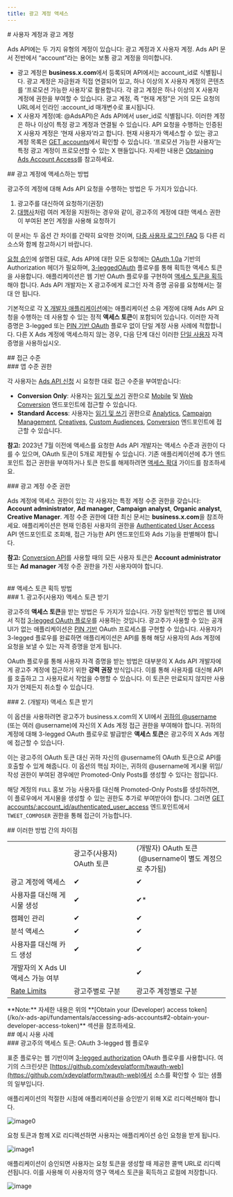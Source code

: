 ```yaml
---
title: 광고 계정 액세스
---
```


<div id="user-accounts-vs-ad-accounts">
  # 사용자 계정과 광고 계정
</div>

Ads API에는 두 가지 유형의 계정이 있습니다: 광고 계정과 X 사용자 계정. Ads API 문서 전반에서 “account”라는 용어는 보통 광고 계정을 의미합니다.

- 광고 계정은 **business.x.com**에서 등록되며 API에서는 account\_id로 식별됩니다. 광고 계정은 자금원과 직접 연결되어 있고, 하나 이상의 X 사용자 계정의 콘텐츠를 ‘프로모션 가능한 사용자’로 활용합니다. 각 광고 계정은 하나 이상의 X 사용자 계정에 권한을 부여할 수 있습니다. 광고 계정, 즉 “현재 계정”은 거의 모든 요청의 URL에서 인라인 :account\_id 매개변수로 표시됩니다.
- X 사용자 계정(예: @AdsAPI)은 Ads API에서 user\_id로 식별됩니다. 이러한 계정은 하나 이상이 특정 광고 계정과 연결될 수 있습니다. API 요청을 수행하는 인증된 X 사용자 계정은 ‘현재 사용자’라고 합니다. 현재 사용자가 액세스할 수 있는 광고 계정 목록은 [GET accounts](/ko/x-ads-api/campaign-management#accounts)에서 확인할 수 있습니다. ‘프로모션 가능한 사용자’는 특정 광고 계정이 프로모션할 수 있는 X 핸들입니다. 자세한 내용은 [Obtaining Ads Account Access](/ko/x-ads-api/introduction)를 참고하세요.

<div id="methods-for-ad-account-access">
  ## 광고 계정에 액세스하는 방법
</div>

광고주의 계정에 대해 Ads API 요청을 수행하는 방법은 두 가지가 있습니다.

1. 광고주를 대신하여 요청하기(권장)
2. [대행사](https://business.x.com/en/blog/agencies-manage-multiple-Twitter-Ads-accounts.html)처럼 여러 계정을 지원하는 경우와 같이, 광고주의 계정에 대한 액세스 권한이 부여된 본인 계정을 사용해 요청하기

이 문서는 두 옵션 간 차이를 간략히 요약한 것이며, [다중 사용자 로그인 FAQ](https://business.x.com/en/help/troubleshooting/multi-user-login-faq.html) 등 다른 리소스와 함께 참고하시기 바랍니다.

[요청 승인](/ko/resources/fundamentals/authentication#authorizing-a-request#authorizing-a-request)에 설명된 대로, Ads API에 대한 모든 요청에는 [OAuth 1.0a](/ko/resources/fundamentals/authentication) 기반의 Authorization 헤더가 필요하며, [3-legged](/ko/resources/fundamentals/authentication#obtaining-access-tokens-using-3-legged-oauth-flow)[OAuth](/ko/resources/fundamentals/authentication#obtaining-access-tokens-using-3-legged-oauth-flow) 플로우를 통해 획득한 액세스 토큰을 사용합니다. 애플리케이션은 웹 기반 OAuth 플로우를 구현하여 [액세스 토큰을 획득](/ko/resources/fundamentals/authentication#oauth-1-0a-2)해야 합니다. Ads API 개발자는 X 광고주에게 로그인 자격 증명 공유를 요청해서는 절대 안 됩니다.

기본적으로 각 [X 개발자 애플리케이션](/ko/resources/fundamentals/developer-apps)에는 애플리케이션 소유 계정에 대해 Ads API 요청을 수행하는 데 사용할 수 있는 정적 **액세스 토큰**이 포함되어 있습니다. 이러한 자격 증명은 3-legged 또는 [PIN 기반 OAuth](/ko/resources/fundamentals/authentication#pin-based-authorization) 플로우 없이 단일 계정 사용 사례에 적합합니다. 다른 X Ads 계정에 액세스하지 않는 경우, 다음 단계 대신 이러한 [단일 사용자](/ko/resources/fundamentals/authentication#oauth-1-0a-2) 자격 증명을 사용하십시오.

<div id="levels-of-access">
  ## 접근 수준
</div>

<div id="app-level-permissions">
  ### 앱 수준 권한
</div>

각 사용자는 [Ads API 신청](/ko/x-ads-api/getting-started/step-by-step-guide) 시 요청한 대로 접근 수준을 부여받습니다:

- **Conversion Only**: 사용자는 [읽기 및 쓰기](/ko/resources/fundamentals/developer-apps) 권한으로 [Mobile](/ko/x-ads-api/measurement/mobile-conversions) 및 [Web Conversion](/ko/x-ads-api/measurement/web-conversions) 엔드포인트에 접근할 수 있습니다.
- **Standard Access**: 사용자는 [읽기 및 쓰기](/ko/resources/fundamentals/developer-apps) 권한으로 [Analytics](/ko/x-ads-api/analytics), [Campaign Management](https://developer.x.com/en/docs/twitter-ads-api/campaign-management/overview), [Creatives](https://developer.x.com/en/docs/twitter-ads-api/creatives/overview), [Custom Audiences](https://developer.x.com/en/docs/twitter-ads-api/audiences/overview), [Conversion](/ko/x-ads-api/measurement/web-conversions) 엔드포인트에 접근할 수 있습니다.

**참고:** 2023년 7월 이전에 액세스를 요청한 Ads API 개발자는 액세스 수준과 권한이 다를 수 있으며, OAuth 토큰이 5개로 제한될 수 있습니다. 기존 애플리케이션에 추가 엔드포인트 접근 권한을 부여하거나 토큰 한도를 해제하려면 [액세스 확대](/ko/x-ads-api/getting-started/increasing-access) 가이드를 참조하세요.

<div id="ad-account-level-permissions">
  ### 광고 계정 수준 권한
</div>

Ads 계정에 액세스 권한이 있는 각 사용자는 특정 계정 수준 권한을 갖습니다: **Account administrator**, **Ad manager**, **Campaign analyst**, **Organic analyst**, **Creative Manager**. 계정 수준 권한에 대한 최신 문서는 **business.x.com**을 참조하세요. 애플리케이션은 현재 인증된 사용자의 권한을 [Authenticated User Access](/ko/x-ads-api/campaign-management#authenticated-user-access) API 엔드포인트로 조회해, 접근 가능한 API 엔드포인트와 Ads 기능을 판별해야 합니다.

**참고:** [Conversion API](/ko/x-ads-api/measurement/web-conversions)를 사용할 때의 모든 사용자 토큰은 **Account administrator** 또는 **Ad manager** 계정 수준 권한을 가진 사용자여야 합니다.                                                                                                                                              

<div id="methods-of-obtaining-access-tokens">
  ## 액세스 토큰 획득 방법
</div>

<div id="1-obtain-an-advertisers-user-access-token">
  ### 1. 광고주(사용자) 액세스 토큰 받기
</div>

광고주의 **액세스 토큰**을 받는 방법은 두 가지가 있습니다. 가장 일반적인 방법은 웹 UI에서 직접 [3-legged OAuth 플로우](/ko/resources/fundamentals/authentication#obtaining-access-tokens-using-3-legged-oauth-flow)를 사용하는 것입니다. 광고주가 사용할 수 있는 공개 UI가 없는 애플리케이션은 [PIN 기반](/ko/resources/fundamentals/authentication#pin-based-authorization) OAuth 프로세스를 구현할 수 있습니다. 사용자가 3-legged 플로우를 완료하면 애플리케이션은 API를 통해 해당 사용자의 Ads 계정에 요청을 보낼 수 있는 자격 증명을 얻게 됩니다.

OAuth 플로우를 통해 사용자 자격 증명을 받는 방법은 대부분의 X Ads API 개발자에게 광고주 계정에 접근하기 위한 **강력 권장** 방식입니다. 이를 통해 사용자를 대신해 API를 호출하고 그 사용자로서 작업을 수행할 수 있습니다. 이 토큰은 만료되지 않지만 사용자가 언제든지 취소할 수 있습니다.

<div id="2-obtain-your-developer-access-token">
  ### 2. (개발자) 액세스 토큰 받기
</div>

이 옵션을 사용하려면 광고주가 business.x.com의 X UI에서 [귀하의 @username](https://business.x.com/en/help/troubleshooting/multi-user-login-faq.html) (또는 여러 @username)에 자신의 X Ads 계정 접근 권한을 부여해야 합니다. 귀하의 계정에 대해 3-legged OAuth 플로우로 발급받은 **액세스 토큰**은 광고주의 X Ads 계정에 접근할 수 있습니다.

이는 광고주의 OAuth 토큰 대신 귀하 자신의 @username의 OAuth 토큰으로 API를 호출할 수 있게 해줍니다. 이 옵션의 핵심 차이는, 귀하의 @username에 게시물 위임/작성 권한이 부여된 경우에만 Promoted-Only Posts를 생성할 수 있다는 점입니다.

해당 계정의 `FULL` 홍보 가능 사용자를 대신해 Promoted-Only Posts를 생성하려면, 이 플로우에서 게시물을 생성할 수 있는 권한도 추가로 부여받아야 합니다. 그러면 [GET accounts/:account\_id/authenticated\_user\_access](/ko/x-ads-api/campaign-management#accounts) 엔드포인트에서 `TWEET_COMPOSER` 권한을 통해 접근이 가능합니다.

<div id="differences-between-these-methods">
  ## 이러한 방법 간의 차이점
</div>

|     |     |     |
| :--- | :--- | :--- |
|     | 광고주(사용자) OAuth 토큰 | (개발자) OAuth 토큰  <br /> (@username이 별도 계정으로 추가됨) |
| 광고 계정에 액세스 | ✔   | ✔   |
| 사용자를 대신해 게시물 생성 | ✔   | ✔\*  |
| 캠페인 관리 | ✔   | ✔   |
| 분석 액세스 | ✔   | ✔   |
| 사용자를 대신해 카드 생성 | ✔   | ✔   |
| 개발자의 X Ads UI  <br />액세스 가능 여부 |     | ✔   |
| [Rate Limits](/ko/x-api/enterprise-gnip-2.0/fundamentals/rate-limits) | 광고주별로 구분 | 광고주 계정별로 구분 |

<Note>
  **Note:** 자세한 내용은 위의 **[Obtain your (Developer) access token](/ko/x-ads-api/fundamentals/accessing-ads-accounts#2-obtain-your-developer-access-token)** 섹션을 참조하세요.
</Note>

<div id="sample-use-case">
  ## 예시 사용 사례
</div>

<div id="advertisers-access-token-via-oauth-3-legged-web-flow">
  ### 광고주의 액세스 토큰: OAuth 3-legged 웹 플로우
</div>

표준 플로우는 웹 기반이며 [3-legged authorization](/ko/resources/fundamentals/authentication#obtaining-access-tokens-using-3-legged-oauth-flow) OAuth 플로우를 사용합니다. 여기의 스크린샷은 [https://github.com/xdevplatform/twauth-web](https://github.com/xdevplatform/twauth-web)에서 소스를 확인할 수 있는 샘플의 일부입니다.

애플리케이션의 적절한 시점에 애플리케이션을 승인받기 위해 X로 리디렉션해야 합니다.

<Frame>
  <img src="https://cdn.cms-twdigitalassets.com/content/dam/developer-twitter/images/twauth-web-2.png" alt="image0" />
</Frame>

요청 토큰과 함께 X로 리디렉션하면 사용자는 애플리케이션 승인 요청을 받게 됩니다.

<Frame>
  <img src="https://cdn.cms-twdigitalassets.com/content/dam/developer-twitter/images/twauth-web-3.png" alt="image1" />
</Frame>

애플리케이션이 승인되면 사용자는 요청 토큰을 생성할 때 제공한 콜백 URL로 리디렉션됩니다. 이를 사용해 이 사용자의 영구 액세스 토큰을 획득하고 로컬에 저장합니다.

<Frame>
  <img src="https://cdn.cms-twdigitalassets.com/content/dam/developer-twitter/images/twauth-web-4.png" alt="image" />
</Frame>